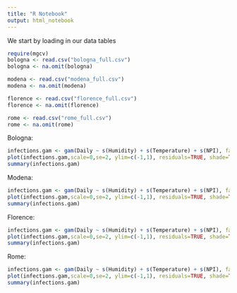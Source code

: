 ```yaml
---
title: "R Notebook"
output: html_notebook
---
```


We start by loading in our data tables

```r
require(mgcv)
bologna <- read.csv("bologna_full.csv")
bologna <- na.omit(bologna)

modena <- read.csv("modena_full.csv")
modena <- na.omit(modena)

florence <- read.csv("florence_full.csv")
florence <- na.omit(florence)

rome <- read.csv("rome_full.csv")
rome <- na.omit(rome)
```

Bologna:
```r
infections.gam <- gam(Daily ~ s(Humidity) + s(Temperature) + s(NPI), family=gaussian(link="log"), data=bologna)
plot(infections.gam,scale=0,se=2, ylim=c(-1,1), residuals=TRUE, shade=TRUE,pages=1)
summary(infections.gam)
```

Modena:
```r
infections.gam <- gam(Daily ~ s(Humidity) + s(Temperature) + s(NPI), family=gaussian(link="log"), data=modena)
plot(infections.gam,scale=0,se=2, ylim=c(-1,1), residuals=TRUE, shade=TRUE,pages=1)
summary(infections.gam)
```

Florence:
```r
infections.gam <- gam(Daily ~ s(Humidity) + s(Temperature) + s(NPI), family=gaussian(link="log"), data=florence)
plot(infections.gam,scale=0,se=2, ylim=c(-1,1), residuals=TRUE, shade=TRUE,pages=1)
summary(infections.gam)
```


Rome:
```r
infections.gam <- gam(Daily ~ s(Humidity) + s(Temperature) + s(NPI), family=gaussian(link="log"), data=rome)
plot(infections.gam,scale=0,se=2, ylim=c(-1,1), residuals=TRUE, shade=TRUE,pages=1)
summary(infections.gam)
```
